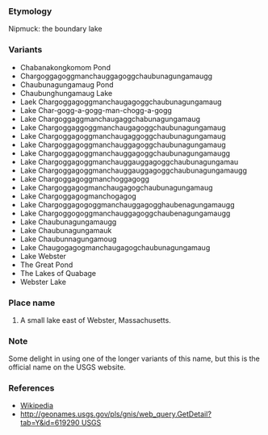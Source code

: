 ===Etymology===
Nipmuck: the boundary lake
===Variants===
*Chabanakongkomom Pond
*Chargoggagoggmanchauggagoggchaubunagungamaugg
*Chaubunagungamaug Pond
*Chaubunghungamaug Lake
*Laek Chargoggagoggmanchaugagoggchaubunagungamaug
*Lake Char-gogg-a-gogg-man-chogg-a-gogg
*Lake Chargoggaggmanchaugaggchabunagungamaug
*Lake Chargoggaggoggmanchaugagoggchaubunagungamaug
*Lake Chargoggagoggmanchaugaggoggchaubunagungamaug
*Lake Chargoggagoggmanchauggagoggchaubunagungamaug
*Lake Chargoggagoggmanchauggagoggchaubunagungamaugg
*Lake Chargoggagoggmanchauggauggagoggchaubunagungamau
*Lake Chargoggagoggmanchauggauggagoggchaubunagungamaugg
*Lake Chargoggagoggmanchoggagogg
*Lake Chargoggagogmanchaugagogchaubunagungamaug
*Lake Chargoggagogmanchogagog
*Lake Chargoggagogoggmanchauggagogghaubenagungamaugg
*Lake Chargoggogoggmanchauggagoggchaubenagungamaugg
*Lake Chaubunagungamaugg
*Lake Chaubunagungamauk
*Lake Chaubunnagungamoug
*Lake Chaugogagogmanchaugagogchaubunagungamaug
*Lake Webster
*The Great Pond
*The Lakes of Quabage
*Webster Lake

===Place name===
#A small lake east of Webster, Massachusetts. 

===Note===
Some delight in using one of the longer variants of this name, but this is the official name on the USGS website.

===References===
*[[w:Chargoggagoggmanchauggagoggchaubunagungamaugg|Wikipedia]]
*[[http://geonames.usgs.gov/pls/gnis/web_query.GetDetail?tab=Y&id=619290 USGS]]